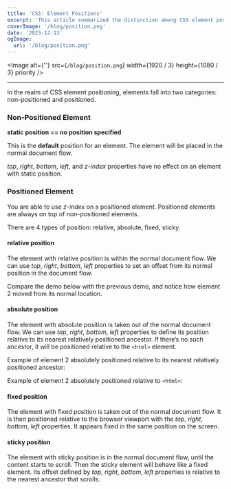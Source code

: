 ```yaml
---
title: 'CSS: Element Positions'
excerpt: 'This article summarized the distinction among CSS element positions with examples.'
coverImage: '/blog/position.png'
date: '2023-12-13'
ogImage:
  url: '/blog/position.png'
---
```


<Image
  alt={''}
  src={`/blog/position.png`}
  width={1920 / 3}
  height={1080 / 3}
  priority
/>

---

In the realm of CSS element positioning, elements fall into two categories: non-positioned and positioned. 

### Non-Positioned Element
**static position == no position specified**

This is the **default** position for an element. The element will be placed in the normal document flow.

*top*, *right*, *bottom*, *left*, and *z-index* properties have no effect on an element with static position.

<CodePen id="KKGqQex" />

### Positioned Element
You are able to use *z-index* on a positioned element. Positioned elements are always on top of non-positioned elements.

There are 4 types of position: relative, absolute, fixed, sticky.

#### relative position
The element with relative position is within the normal document flow. We can use *top*, *right*, *bottom*, *left* properties to set an offset from its normal position in the document flow.

Compare the demo below with the previous demo, and notice how element 2 moved from its normal location.

<CodePen id="qBJjRKP" />

#### absolute position
The element with absolute position is taken out of the normal document flow. We can use *top*, *right*, *bottom*, *left* properties to define its position relative to its nearest relatively positioned ancestor. If there’s no such ancestor, it will be positioned relative to the `<html>` element.

Example of element 2 absolutely positioned relative to its nearest relatively positioned ancestor:
<CodePen id="wvYeqvw" />

Example of element 2 absolutely positioned relative to `<html>`:
<CodePen id="mdzwMeo" />

#### fixed position
The element with fixed position is taken out of the normal document flow. It is then positioned relative to the browser viewport with the *top*, *right*, *bottom*, *left* properties. It appears fixed in the same position on the screen.

<CodePen id="dygRvwB" />

#### sticky position
The element with sticky position is in the normal document flow, until the content starts to scroll. Then the sticky element will behave like a fixed element. Its offset defined by *top*, *right*, *bottom*, *left* properties is relative to the nearest ancestor that scrolls.

<CodePen id="eYPRvJR" />